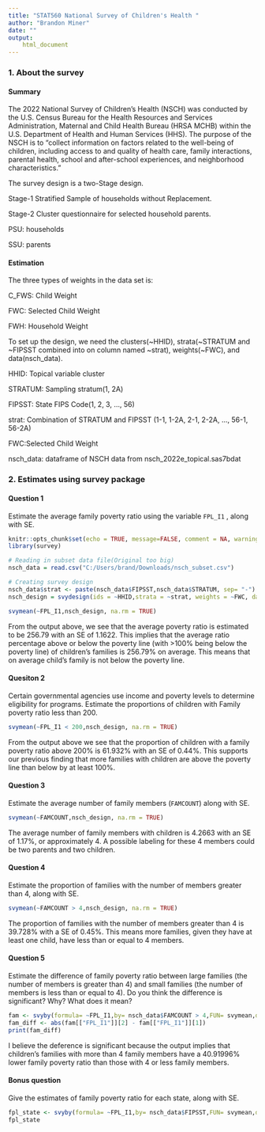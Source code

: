 ---
title: "STAT560 National Survey of Children's Health "
author: "Brandon Miner"
date: ""
output: 
    html_document
---






### 1. About the survey

#### Summary

 The 2022 National Survey of Children's Health (NSCH) was conducted by the U.S. Census Bureau for the Health Resources and Services Administration, Maternal and Child Health Bureau (HRSA MCHB) within the U.S. Department of Health and Human Services (HHS). The purpose of the NSCH is to “collect information on factors related to the well-being of children, including access to and quality of health care, family interactions, parental health, school and after-school experiences, and neighborhood characteristics.”


The survey design is a two-Stage design.

Stage-1 Stratified Sample of households without Replacement.

Stage-2 Cluster questionnaire for selected household parents.

PSU: households

SSU: parents


#### Estimation

The three types of weights in the data set is:

  C_FWS: Child Weight
  
  FWC: Selected Child Weight
  
  FWH: Household Weight
  
  
To set up the design, we need the clusters(~HHID), strata(~STRATUM and ~FIPSST combined into on column named ~strat), weights(~FWC), and data(nsch_data).

  HHID: Topical variable cluster
  
  STRATUM: Sampling stratum(1, 2A)
  
  FIPSST: State FIPS Code(1, 2, 3, ..., 56)
  
  strat: Combination of STRATUM and FIPSST (1-1, 1-2A, 2-1, 2-2A, ..., 56-1, 56-2A)
  
  FWC:Selected Child Weight
  
  nsch_data: dataframe of NSCH data from nsch_2022e_topical.sas7bdat


### 2. Estimates using survey package



#### Question 1 

Estimate the average family poverty ratio using the variable ``FPL_I1`` , along with SE. 
```{r setup, include=FALSE}
knitr::opts_chunk$set(echo = TRUE, message=FALSE, comment = NA, warning = FALSE)
library(survey)
```

```{r}
# Reading in subset data file(Original too big)
nsch_data = read.csv("C:/Users/brand/Downloads/nsch_subset.csv")
```

```{r}
# Creating survey design
nsch_data$strat <- paste(nsch_data$FIPSST,nsch_data$STRATUM, sep= "-")
nsch_design = svydesign(ids = ~HHID,strata = ~strat, weights = ~FWC, data = nsch_data)
```

```{r}
svymean(~FPL_I1,nsch_design, na.rm = TRUE)
```
  From the output above, we see that the average poverty ratio is estimated to be 256.79 with an SE of 1.1622. This implies that the average ratio percentage above or below the poverty line (with >100% being below the poverty line) of children's families is 256.79% on average. This means that on average child's family is not below the poverty line.


#### Quesiton 2

Certain governmental agencies use income and poverty levels to determine eligibility for programs. Estimate the proportions of children with Family poverty ratio less than 200. 
```{r}
svymean(~FPL_I1 < 200,nsch_design, na.rm = TRUE)
```
  From the output above we see that the proportion of children with a family poverty ratio above 200% is 61.932% with an SE of 0.44%. This supports our previous finding that more families with children are above the poverty line than below by at least 100%.


#### Question 3


Estimate the average number of family members (``FAMCOUNT``) along with SE.
```{r}
svymean(~FAMCOUNT,nsch_design, na.rm = TRUE)
```
  The average number of family members with children is 4.2663 with an SE of 1.17%, or approximately 4. A possible labeling for these 4 members could be two parents and two children.


#### Question 4

Estimate the proportion of families with the number of members greater than 4, along with SE.
```{r}
svymean(~FAMCOUNT > 4,nsch_design, na.rm = TRUE)
```
  The proportion of families with the number of members greater than 4 is 39.728% with a SE of 0.45%. This means more families, given they have at least one child, have less than or equal to 4 members.


#### Question 5

Estimate the difference of family poverty ratio between large families (the number of members is greater than 4) and small families (the number of members is less than or equal to 4). Do you think the difference is significant? Why? What does it mean?
```{r}
fam <- svyby(formula= ~FPL_I1,by= nsch_data$FAMCOUNT > 4,FUN= svymean,design= nsch_design, na.rm = TRUE)
fam_diff <- abs(fam[["FPL_I1"]][2] - fam[["FPL_I1"]][1])
print(fam_diff)
```
  I believe the deference is significant because the output implies that children's families with more than 4 family members have a 40.91996% lower family poverty ratio than those with 4 or less family members.


#### Bonus question 

Give the estimates of family poverty ratio for each state, along with SE. 
```{r}
fpl_state <- svyby(formula= ~FPL_I1,by= nsch_data$FIPSST,FUN= svymean,design= nsch_design, na.rm = TRUE)
fpl_state
```
